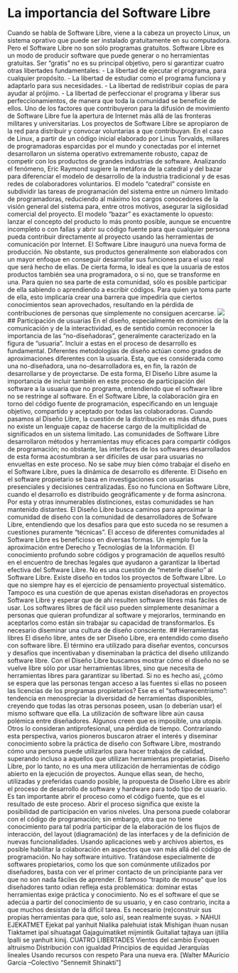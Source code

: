 
# La importancia del Software Libre
Cuando se habla de Software Libre, viene a la cabeza un proyecto Linux, un sistema oprativo que puede ser instalado gratuitamente en su computadora. Pero el Software Libre no son sólo programas gratuitos. Software Libre es un modo de producir software que puede generar o no herramientas gratuitas. Ser “gratis” no es su principal objetivo, pero sí garantizar cuatro otras libertades fundamentales:
- La libertad de ejecutar el programa, para cualquier propósito.
- La libertad de estudiar como el programa funciona y adaptarlo para sus necesidades.
- La libertad de redistribuir copias de para ayudar al prójimo.
- La libertad de perfeccionar el programa y liberar sus perfeccionamientos, de manera que toda la comunidad se beneficie de ellos.
Uno de los factores que contribuyeron para la difusión de movimiento de Software Libre fue la apertura de Internet más allá de las fronteras militares y universitarias. Los proyectos de Software Libre se apropiaron de la red para distribuir y convocar voluntarias a que contribuyan. En el caso de Linux, a partir de un código inicial elaborado por Linus Torvalds, millares de programadoras esparcidas por el mundo y conectadas por el internet desarrollaron un sistema operativo extremamente robusto, capaz de competir con los productos de grandes industrias de software.
Analizando el fenómeno, Eric Raymond sugiere la metáfora de la catedral y del bazar para diferenciar el modelo de desarrollo de la industria tradicional y de esas redes de colaboradores voluntarios.
El modelo “catedral” consiste en subdividir las tareas de programación del sistema entre un número limitado de programadoras, reduciendo al máximo los cargos conocedores de la visión general del sistema para, entre otros motivos, asegurar la sigilosidad comercial del proyecto.
El modelo “bazar” es exactamente lo opuesto: lanzar el concepto del producto lo más pronto posible, aunque se encuentre incompleto o con fallas y abrir su código fuente para que cualquier persona pueda contribuir directamente al proyecto usando las herramientas de comunicación por Internet.
El Software Libre inauguró una nueva forma de producción. No obstante, sus productos generalmente son elaborados con un mayor enfoque en conseguir desarrollar sus funciones para el uso real que será hecho de ellas. De cierta forma, lo ideal es que la usuaria de estos productos también sea una programadora, o si no, que se transforme en una. Para quien no sea parte de esta comunidad, sólo es posible participar de ella sabiendo o aprendiendo a escribir códigos. Para quien ya toma parte de ella, esto implicaría crear una barrera que impediría que ciertos conocimientos sean aprovechados, resultando en la pérdida de contribuciones de personas que simplemente no consiguen acercarse.
![](img/caixatransparente.png)
## Participación de usuarias
En el diseño, especialmente en dominios de la comunicación y de la interactividad, es de sentido común reconocer la importancia de las “no-diseñadoras”, generalmente caracterizado en la figura de “usuaria”. Incluir a estas en el proceso de desarrollo es fundamental. Diferentes metodologías de diseño actúan como grados de aproximaciones diferentes con la usuaria. Esta, que es considerada como una no-diseñadora, una no-desarrolladora es, en fin, la razón de desarrollarse y de proyectarse. De esta forma, El Diseño Libre asume la importancia de incluir también en este proceso de participación del software a la usuaria que no programa, entendiendo que el software libre no se restringe al software.
En el Software Libre, la colaboración gira en torno del código fuente de programación, especificando en un lenguaje objetivo, compartido y aceptado por todas las colaboradoras. Cuando pasamos al Diseño Libre, la cuestión de la distribución es más difusa, pues no existe un lenguaje capaz de hacerse cargo de la multiplicidad de significados en un sistema limitado.
Las comunidades de Software Libre desarrollaron métodos y herramientas muy eficaces para compartir códigos de programación; no obstante, las interfaces de los softwares desarrollados de esta forma acostumbran a ser difíciles de usar para usuarias no envueltas en este proceso. No se sabe muy bien cómo trabajar el diseño en el Software Libre, pues la dinámica de desarrollo es diferente.
El Diseño en el software propietario se basa en investigaciones con usuarias presenciales y decisiones centralizadas. Eso no funciona en Software Libre, cuando el desarrollo es distribuido geográficamente y de forma asíncrona. Por esta y otras innumerables distinciones, estas comunidades se han mantenido distantes. El Diseño Libre busca caminos para aproximar la comunidad de diseño con la comunidad de desarrolladores de Sofware Libre, entendiendo que los desafíos para que esto suceda no se resumen a cuestiones puramente “técnicas”. El acceso de diferentes comunidades al Software Libre es beneficioso en diversas formas. Un ejemplo fue la aproximación entre Derecho y Tecnologías de la Información. El conocimiento profundo sobre códigos y programación de aquellos resultó en el encuentro de brechas legales que ayudaron a garantizar la libertad efectiva del Software Libre.
No es una cuestión de “meterle diseño” al Software Libre. Existe diseño en todos los proyectos de Software Libre. Lo que no siempre hay es el ejercicio de pensamiento proyectual sistemático. Tampoco es una cuestión de que apenas existan diseñadoras en proyectos Software Libre y esperar que de ahí resulten software libres más fáciles de usar. Los softwares libres de fácil uso pueden simplemente desanimar a personas que quieran profundizar al software y mejorarlos, terminando en aceptarlos como están sin trabajar su capacidad de transformarlos. Es necesario diseminar una cultura de diseño consciente.
## Herramientas libres
El diseño libre, antes de ser Diseño Libre, era entendido como diseño con software libre. El término era utilizado para diseñar eventos, concursos y desafíos que incentivaban y diseminaban la práctica del diseño utilizando software libre.
Con el Diseño Libre buscamos mostrar cómo el diseño no se vuelve libre sólo por usar herramientas libres, sino que necesita de herramientas libres para garantizar su libertad. Si no es hecho así, ¿cómo se espera que las personas tengan acceso a las fuentes si ellas no poseen las licencias de los programas propietarios? Ese es el “softwarecentrismo”: tendencia en menospreciar la diversidad de herramientas disponibles, creyendo que todas las otras personas poseen, usan (o deberían usar) el mismo software que ella.
La utilización de software libre aún causa polémica entre diseñadores. Algunos creen que es imposible, una utopía. Otros lo consideran antiprofesional, una pérdida de tiempo. Contrariando esta perspectiva, varios pioneros buscaron atraer el interés y diseminar conocimiento sobre la práctica de diseño con Software Libre, mostrando cómo una persona puede utilizarlos para hacer trabajos de calidad, superando incluso a aquellos que utilizan herramientas propietarias.
Diseño Libre, por lo tanto, no es una mera utilización de herramientas de código abierto en la ejecución de proyectos. Aunque ellas sean, de hecho, utilizadas y preferidas cuando posible, la propuesta de Diseño Libre es abrir el proceso de desarrollo de software y hardware para todo tipo de usuario. Es tan importante abrir el proceso como el código fuente, que es el resultado de este proceso.
Abrir el proceso significa que existe la posibilidad de participación en varios niveles. Una persona puede colaborar con el código de programación; sin embargo, otra que no tiene conocimiento para tal podría participar de la elaboración de los flujos de interacción, del layout (diagramación) de las interfaces y de la definición de nuevas funcionalidades. Usando aplicaciones web y archivos abiertos, es posible habilitar la colaboración en aspectos que van más allá del código de programación.
No hay software intuitivo. Tratándose especialmente de softwares propietarios, como los que son comúnmente utilizados por diseñadores, basta con ver el primer contacto de un principiante para ver que no son nada fáciles de aprender.
El famoso “trapito de mouse” que los diseñadores tanto odian refleja esta problemática: dominar estas herramientas exige práctica y conocimiento. No es el software el que se adecúa a partir del conocimiento de su usuario, y en caso contrario, incita a que muchos desistan de la difícil tarea. Es necesario (re)construir sus propias herramientas para que, solo así, sean realmente suyas.
> NAHUI EJEKATMET
Ejekat pal yanhuit
Nialika palehuiat istak
Mishigan ihuan nusan
Tiaktamet ipal sihuatagat
Gajaguimatiket mijmintik
Guitaliat tajtaya uan ijtilia
Ipalli se yanhuit kinij.
CUATRO LIBERTADES
Vientos del cambio
Evoquen altruismo
Distribución con igualdad
Principios de equidad
Jerarquías lineales
Usando recursos con respeto
Para una nueva era.
[Walter MAuricio Garcia --Colectivo “Sennemit Shinakti”]